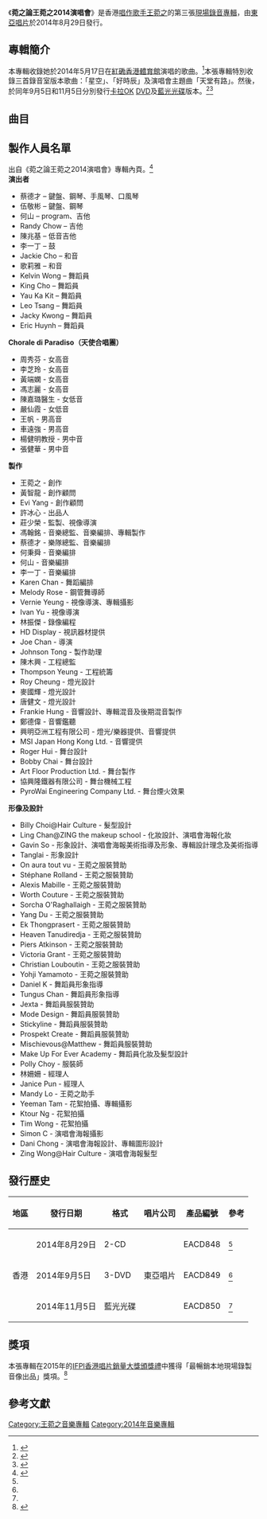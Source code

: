 {{Album infobox
|  Name        = 菀之論王菀之2014演唱會
|  Type        = live
|  Artist      = [[王菀之|王菀之]]
|  Cover       = 
|  Recorded    = 2014年5月17日 <br /> [[香港體育館|紅磡香港體育館]]
|  Released    = 2014年8月29日
|  Genre       = [[粵語流行|粵語流行]]、[[華語流行|華語流行]]
|  Label       = [[東亞唱片_(集團)|東亞唱片]]
|  Length      = 131分03秒
|  Producer    = [[馮翰銘|馮翰銘]]、[[Edward_Chan|Edward Chan]]
|  Last album  = [[晴歌集|晴歌集]]<br />（2013年）
|  This album  = '''菀之論王菀之2014演唱會'''<br />（2014年）
|  Next album  = [[Fragrance_of_Music_with_Alex_Fung_&_Hong_Kong_Philharmonic_Orchestra_Live|Fragrance of Music with Alex Fung & Hong Kong Philharmonic Orchestra Live]]<br />（2016年）
| misc       = {{Extra chronology
 | artist     = 王菀之
 | type       = video
 | prev_title = [[水·百合演唱會2011|水·百合演唱會2011]]
 | prev_year  = 2011
 | title      = 菀之論王菀之2014演唱會
 | year       = 2014
 | next_title = [[Fragrance_of_Music_with_Alex_Fung_&_Hong_Kong_Philharmonic_Orchestra_Live|Fragrance of Music with Alex Fung & Hong Kong Philharmonic Orchestra Live]]
 | next_year  = 2016
}}
{{Singles
 | name        = 菀之論王菀之2014演唱會
|Type          = live
|single 1      = 〈星空〉
|single 1 date = 2013年9月18日
|single 2      = 〈天堂有路〉
|single 2 date = 2014年2月18日
|single 3      = 〈好時辰〉
|single 3 date = 2014年4月28日
|single 4      = 〈天堂有路（演唱會天使合唱團版）〉
|single 4 date = 2014年5月24日
}}
}}
{{Infobox concert
| type = Concert
| name = 菀之論
| artist = 王菀之
| location = 香港
| venue = [[香港體育館|紅磡香港體育館]]
| album = 《[[Atmosphere:_霧|Atmosphere: 霧]]》<br/>《[[晴歌集|晴歌集]]》
| start_date = 2014年5月17日
| end_date = 2014年5月17日
| number_of_legs = 
| number_of_shows = 1
| last_show = 水．百合演唱會 <br/>（2011年）
| this_show = '''菀之論演唱會''' <br/>（2014年）
| next_show = 唱作女皇音樂會 <br/>（2015年）
| misc =
}}
《'''菀之論王菀之2014演唱會'''》是香港[[創作歌手|唱作歌手]][[王菀之|王菀之]]的第三張[[現場專輯|現場錄音專輯]]，由[[東亞唱片_(集團)|東亞唱片]]於2014年8月29日發行。

==專輯簡介==
本專輯收錄她於2014年5月17日在[[香港體育館|紅磡香港體育館]]演唱的歌曲。<ref name = CD>{{cite web |title=菀之論 王菀之2014演唱會 (2CD) |publisher=Yesasia |url=https://www.yesasia.com/global/%E8%8F%80%E4%B9%8B%E8%AB%96-%E7%8E%8B%E8%8F%80%E4%B9%8B2014%E6%BC%94%E5%94%B1%E6%9C%83-2cd/1036619004-0-0-0-zh_TW/info.html |accessdate=2018年3月21日 |archive-date=2018年8月16日 |archive-url=https://web.archive.org/web/20180816061708/https://www.yesasia.com/global/%E8%8F%80%E4%B9%8B%E8%AB%96-%E7%8E%8B%E8%8F%80%E4%B9%8B2014%E6%BC%94%E5%94%B1%E6%9C%83-2cd/1036619004-0-0-0-zh_TW/info.html |dead-url=no }}</ref>本張專輯特別收錄三首錄音室版本歌曲：「星空」、「好時辰」及演唱會主題曲「天堂有路」。然後，於同年9月5日和11月5日分別發行[[卡拉OK|卡拉OK]] [[DVD|DVD]]及[[藍光光碟|藍光光碟]]版本。<ref name = DVD>{{cite web |title=菀之論 王菀之2014演唱會 Karaoke (3DVD) |publisher=Yesasia |url=https://www.yesasia.com/global/%E8%8F%80%E4%B9%8B%E8%AB%96-%E7%8E%8B%E8%8F%80%E4%B9%8B2014%E6%BC%94%E5%94%B1%E6%9C%83-karaoke-3dvd/1036673539-0-0-0-zh_TW/info.html |accessdate=2018年3月21日 |archive-date=2018年8月16日 |archive-url=https://web.archive.org/web/20180816061742/https://www.yesasia.com/global/%E8%8F%80%E4%B9%8B%E8%AB%96-%E7%8E%8B%E8%8F%80%E4%B9%8B2014%E6%BC%94%E5%94%B1%E6%9C%83-karaoke-3dvd/1036673539-0-0-0-zh_TW/info.html |dead-url=no }}</ref><ref name = bluray>{{cite web |title=菀之論 王菀之2014演唱會 Karaoke (Blu-ray) |publisher=Yesasia |url=https://www.yesasia.com/global/%E8%8F%80%E4%B9%8B%E8%AB%96-%E7%8E%8B%E8%8F%80%E4%B9%8B2014%E6%BC%94%E5%94%B1%E6%9C%83-karaoke-blu-ray/1037458140-0-0-0-zh_TW/info.html |accessdate=2018年3月21日 |archive-date=2018年8月16日 |archive-url=https://web.archive.org/web/20180816062156/https://www.yesasia.com/global/%E8%8F%80%E4%B9%8B%E8%AB%96-%E7%8E%8B%E8%8F%80%E4%B9%8B2014%E6%BC%94%E5%94%B1%E6%9C%83-karaoke-blu-ray/1037458140-0-0-0-zh_TW/info.html |dead-url=no }}</ref>

== 曲目 ==
{{tracklist/common
| headline = Disc 1<ref name = CDtracklist>{{Cite web |url=https://store.warnermusic.com.tw/store/item/4349 |title=菀之論王菀之2014演唱會CD曲目 |access-date=2018-01-26 |archive-url=https://web.archive.org/web/20180127083919/https://store.warnermusic.com.tw/store/item/4349 |archive-date=2018-01-27 |dead-url=yes }}</ref>
| m = yes
| l = yes
| am = [[王菀之|王菀之]]
| aa = [[馮翰銘|馮翰銘]]、[[蔡德才|蔡德才]]、[[何秉舜|何秉舜]]、何山、李一丁
| ap = 馮翰銘
| an = except
| total_length = 70:37

| t1 = 我真的受傷了
| l1 = 王菀之
| length1 = 2:29

| t2 = Prelude I – Primordial Reality
| m2 = 馮翰銘
| n2 = 純音樂
| length2 = 1:45

| t3 = 最好的
| l3 = [[黃偉文|黃偉文]]
| length3 = 3:47

| t4 = 雷電
| l4 = 王菀之
| length4 = 1:52

| t5 = 星空
| l5 = [[林夕|林夕]]
| length5 = 4:13

| t6 = 我來自火星
| l6 = 林夕
| length6 = 3:58

| t7 = 真心話
| l7 = 林夕
| length7 = 3:20

| t8 = 她扔了根火柴
| l8 = 王菀之
| length8 = 1:39

| t9 = 粒糖有毒
| l9 = 王菀之
| length9 = 2:53

| t10 = 皇后餐廳
| m10 = [[方大同|方大同]]
| l10 = 黃偉文
| length10 = 4:13

| t11 = 開籠雀
| l11 = 黃偉文
| length11 = 3:58

| t12 = 下次愛你
| l12 = 林夕
| length12 = 4:47

| t13 = 小心易碎
| l13 = 王菀之
| length13 = 3:10

| t14 = 一秒感動
| l14 = 王菀之
| length14 = 4:30

| t15 = 滿天星
| l15 = 王菀之
| length15 = 3:42

| t16 =（巴黎沒有）摩天輪
| l16 = 林夕
| length16 = 4:03

| t17 = 我好愛你
| l17 = 王菀之  
| length17 = 3:57

| t18 = 幻影
| m18 = [[林敏怡|林敏怡]]
| l18 = [[林敏驄|林敏驄]]
| length18 = 4:27

| t19 = 如果這是情
| m19 = [[玉置浩二|玉置浩二]]
| l19 = [[向雪懷|向雪懷]]
| length19 = 3:45

| t20 = 手望
| l20 = 王菀之 
| length20 = 4:20
}}

{{tracklist/common
| headline = Disc 2<ref name=CDtracklist />
| m = yes
| l = yes
| a = yes

| t1 = Prelude II – Heaven
| m1 = 何秉舜
| n1 = 純音樂
| length1 = 3:00

| t2 = 天堂有路
| l2 = 黃偉文
| n2 = Chorale di Paradiso合唱
| length2 = 4:49

| t3 = 畫外音
| l3 = 黃偉文
| n3 = Chorale di Paradiso合唱
| length3 = 4:34

| t4 = 末日
| l4 = 黃偉文
| n4 = Chorale di Paradiso合唱
| length4 = 5:02

| t5 = 小團圓
| l5 = 黃偉文
| length5 = 3:48

| t6 = 安妮．法蘭克
| l6 = 王菀之
| length6 = 3:37

| t7 = 低科技之歌
| l7 = 黃偉文
| length7 = 3:22

| t8 = Chotto 等等
| m8 = [[織田哲郎|織田哲郎]]
| l8 = [[周禮茂|周禮茂]]
| length8 = 3:28

| t9 = Made of Water
| m9 = [[觸執毛|Chochukmo]]
| l9 = Chochukmo
| length9 = 4:21

| t10 = 柳暗花明
| l10 = 林夕
| length10 = 3:48

| t11 = 水百合
| l11 = 林夕
| length11 = 4:13

| t12 = 留白
| m12 = [[常石磊|常石磊]]
| l12 = 林夕
| length12 = 5:41

| t13 = 迷失表參道
| m13 = 常石磊
| l13 = 林夕
| length13 = 4:47

| t14 = 好時辰
| l14 = [[藍奕邦|藍奕邦]]
| length14 = 6:06
}}
{{tracklist/common
| headline = 附加錄音室版本歌曲
| total_length = 60:14
| m = yes
| l = yes
| a = yes
| p = yes

| t15 = 星空
| l15 = 林夕
| a15 = 馮翰銘
| length15 = 4:11

| t16 = 天堂有路
| l16 = 黃偉文
| a16 = 馮翰銘
| length16 = 4:21

| t17 = 好時辰
| l17 = 藍奕邦
| a17 = [[Edward_Chan|Edward Chan]]、[[黃兆銘|黃兆銘]]、[[T-ma|T-ma]]
| p17 = Edward Chan
| length17 = 4:28
}}
{{tracklist/common
| collapsed = yes
| headline = 卡拉OK DVD版本<ref name=videotracklist>{{Cite web |url=https://store.warnermusic.com.tw/store/item/4350 |title=菀之論王菀之2014演唱會 DVD |access-date=2018-01-26 |archive-url=https://web.archive.org/web/20180127083922/https://store.warnermusic.com.tw/store/item/4350 |archive-date=2018-01-27 |dead-url=yes }}</ref>
| t1 = 我真的受傷了
| l1 = 王菀之
| t2 = Prelude I – Primordial Reality
| m2 = 馮翰銘
| n2 = 純音樂
| t3 = 最好的
| l3 = 黃偉文
| t4 = 雷電
| l4 = 王菀之
| t5 = 星空
| l5 = 林夕
| t6 = 我來自火星
| l6 = 林夕
| t7 = 真心話
| l7 = 林夕
| t8 = 她扔了根火柴
| l8 = 王菀之
| t9 = 粒糖有毒
| l9 = 王菀之
| t10 = 皇后餐廳
| m10 = 方大同
| l10 = 黃偉文
| t11 = 開籠雀
| l11 = 黃偉文
| t12 = 下次愛你
| l12 = 林夕
| t13 = 小心易碎
| l13 = 王菀之
| t14 = 一秒感動
| l14 = 王菀之
| t15 = 滿天星
| l15 = 王菀之
| t16 = （巴黎沒有）摩天輪
| l16 = 林夕
| t17 = 我好愛你
| l17 = 王菀之
| t18 = Prelude II – Heaven
| m18 = 何秉舜
| n18 = 純音樂
| t19 = 天堂有路
| l19 = 黃偉文
| n19 = Chorale di Paradiso合唱
| t20 = 畫外音
| l20 = 黃偉文
| n20 = Chorale di Paradiso合唱
| t21 = 末日
| l21 = 黃偉文
| n21 = Chorale di Paradiso合唱
| t22 = 小團圓
| l22 = 黃偉文
| t23 = 安妮．法蘭克
| l23 = 王菀之
| t24 = 低科技之歌
| l24 = 黃偉文
| t25 = Chotto 等等
| m25 = 織田哲郎
| l25 = 周禮茂
| t26 = Ivana's Monologue
| n26 = 獨白
| t27 = 幻影
| m27 = 林敏怡
| l27 = 林敏驄
| t28 = 如果這是情
| m28 = 玉置浩二
| l28 = 向雪懷
| t29 = 手望
| l29 = 王菀之
| t30 = Alex's Music Solo
| n30 = 純音樂
| m30 = 佚名
| t31 = Made of Water
| m31 = Chochukmo
| l31 = Chochukmo
| t32 = 柳暗花明
| l32 = 林夕
| t33 = 水百合
| l33 = 林夕
| t34 = 留白
| m34 = 常石磊
| l34 = 林夕
| t35 = 迷失表參道
| m35 = 常石磊
| l35 = 林夕
| t36 = 好時辰
| l36 = 藍奕邦
| t37 = Extras
*Tap Dance Battle
*Prelude I – Primordial Reality<small>（concert visual）</small>
*皇后餐廳<small>（concert visual）</small>
*小心易碎<small>（concert visual）</small>
*一秒感動<small>（concert visual）</small>
*滿天星<small>（concert visual）</small>
*（巴黎沒有）摩天輪<small>（concert visual）</small>
*Prelude II – Heaven<small>（concert visual）</small>
*柳暗花明<small>（concert visual）</small>
*水百合<small>（concert visual）</small>
*迷失藝術<small>（concert visual）</small>
*好時辰<small>（concert visual）</small>
}}
{{tracklist/common
| collapsed = yes
| headline = 藍光光碟版本<ref name=videotracklist>{{Cite web |url=https://store.warnermusic.com.tw/store/item/4350 |title=菀之論王菀之2014演唱會 DVD |access-date=2018-01-26 |archive-url=https://web.archive.org/web/20180127083922/https://store.warnermusic.com.tw/store/item/4350 |archive-date=2018-01-27 |dead-url=yes }}</ref><ref>{{Cite web |url=http://www.books.com.tw/products/D020055580 |title=菀之論王菀之2014演唱會 (藍光BD) |access-date=2018-01-26 |archive-date=2018-01-27 |archive-url=https://web.archive.org/web/20180127083959/http://www.books.com.tw/products/D020055580 |dead-url=no }}</ref>
| t1 = 我真的受傷了
| l1 = 王菀之
| t2 = Prelude I – Primordial Reality
| m2 = 馮翰銘
| n2 = 純音樂
| t3 = 最好的
| l3 = 黃偉文
| t4 = 雷電
| l4 = 王菀之
| t5 = 星空
| l5 = 林夕
| t6 = 我來自火星
| l6 = 林夕
| t7 = 真心話
| l7 = 林夕
| t8 = 她扔了根火柴
| l8 = 王菀之
| t9 = 粒糖有毒
| l9 = 王菀之
| t10 = 皇后餐廳
| m10 = 方大同
| l10 = 黃偉文
| t11 = 開籠雀
| l11 = 黃偉文
| t12 = 下次愛你
| l12 = 林夕
| t13 = 小心易碎
| l13 = 王菀之
| t14 = 一秒感動
| l14 = 王菀之
| t15 = 滿天星
| l15 = 王菀之
| t16 = （巴黎沒有）摩天輪
| l16 = 林夕
| t17 = 我好愛你
| l17 = 王菀之
| t18 = Prelude II – Heaven
| m18 = 何秉舜
| n18 = 純音樂
| t19 = 天堂有路
| l19 = 黃偉文
| n19 = Chorale di Paradiso合唱
| t20 = 畫外音
| l20 = 黃偉文
| n20 = Chorale di Paradiso合唱
| t21 = 末日
| l21 = 黃偉文
| n21 = Chorale di Paradiso合唱
| t22 = 小團圓
| l22 = 黃偉文
| t23 = 安妮．法蘭克
| l23 = 王菀之
| t24 = 低科技之歌
| l24 = 黃偉文
| t25 = Chotto 等等
| m25 = 織田哲郎
| l25 = 周禮茂
| t26 = Ivana's Monologue
| n26 = 獨白
| t27 = 幻影
| m27 = 林敏怡
| l27 = 林敏驄
| t28 = 如果這是情
| m28 = 玉置浩二
| l28 = 向雪懷
| t29 = 手望
| l29 = 王菀之
| t30 = Alex's Music Solo
| n30 = 純音樂
| m30 = 佚名
| t31 = Made of Water
| m31 = Chochukmo
| l31 = Chochukmo
| t32 = 柳暗花明
| l32 = 林夕
| t33 = 水百合
| l33 = 林夕
| t34 = 留白
| m34 = 常石磊
| l34 = 林夕
| t35 = 迷失表參道
| m35 = 常石磊
| l35 = 林夕
| t36 = 好時辰
| l36 = 藍奕邦
| t37 = Extras
*Tap Dance Battle
*The Making Of
*Prelude I – Primordial Reality<small>（concert visual）</small>
*皇后餐廳<small>（concert visual）</small>
*小心易碎<small>（concert visual）</small>
*一秒感動<small>（concert visual）</small>
*滿天星<small>（concert visual）</small>
*（巴黎沒有）摩天輪<small>（concert visual）</small>
*Prelude II – Heaven<small>（concert visual）</small>
*柳暗花明<small>（concert visual）</small>
*水百合<small>（concert visual）</small>
*迷失藝術<small>（concert visual）</small>
*好時辰<small>（concert visual）</small>
}}

==製作人員名單== <!-- credits adapted from CD liner notes-->
出自《菀之論王菀之2014演唱會》專輯內頁。<ref name="liner">{{cite AV media notes|others=[[王菀之|王菀之]]|title=菀之論王菀之2014演唱會|year=2014|publisher=東亞唱片|id=EACD848|type=liner notes}}</ref><br />

{{col-begin}}
{{col-2}}
'''演出者'''
*蔡德才 – 鍵盤、鋼琴、手風琴、口風琴
*伍敬彬 – 鍵盤、鋼琴
*何山 – program、吉他
*Randy Chow – 吉他
*陳兆基 – 低音吉他
*李一丁 – 鼓
*Jackie Cho – 和音
*歌莉雅 – 和音
*Kelvin Wong – 舞蹈員
*King Cho – 舞蹈員
*Yau Ka Kit – 舞蹈員
*Leo Tsang – 舞蹈員
*Jacky Kwong – 舞蹈員
*Eric Huynh  – 舞蹈員

'''Chorale di Paradiso（天使合唱團）'''
*周秀芬 - 女高音
*李芝玲 - 女高音
*黃端嫻 - 女高音
*馮志麗 - 女高音
*陳嘉璐醫生 - 女低音
*嚴仙霞 - 女低音
*王帆 - 男高音
*車遠強 - 男高音 
*楊健明教授 - 男中音
*張健華 - 男中音

'''製作'''
*王菀之 - 創作 
*黃智龍 - 創作顧問
*Evi Yang - 創作顧問
*許冰心 - 出品人
*莊少榮 - 監製、視像導演
*馮翰銘 - 音樂總監、音樂編排、專輯製作
*蔡德才 - 樂隊總監、音樂編排
*何秉舜 - 音樂編排
*何山 - 音樂編排
*李一丁 - 音樂編排
*Karen Chan - 舞蹈編排 
*Melody Rose - 鋼管舞導師 
*Vernie Yeung - 視像導演、專輯攝影
*Ivan Yu - 視像導演
*林振傑 - 錄像編程 
*HD Display - 視訊器材提供
*Joe Chan - 導演
*Johnson Tong - 製作助理
*陳木興 - 工程總監 
*Thompson Yeung - 工程統籌 
*Roy Cheung - 燈光設計 
*麥國輝 - 燈光設計
*唐健文 - 燈光設計
*Frankie Hung - 音響設計、專輯混音及後期混音製作
*鄭德偉 - 音響鑑聽 
*興明亞洲工程有限公司 - 燈光/樂器提供、音響提供
*MSI Japan Hong Kong Ltd. - 音響提供 
*Roger Hui - 舞台設計 
*Bobby Chai - 舞台設計
*Art Floor Production Ltd. - 舞台製作 
*協興隆鐵器有限公司 - 舞台機械工程 
*PyroWai Engineering Company Ltd. - 舞台煙火效果 

{{col-2}}
'''形像及設計'''
*Billy Choi@Hair Culture - 髮型設計 
*Ling Chan@ZING the makeup school - 化妝設計、演唱會海報化妝 
*Gavin So - 形象設計、演唱會海報美術指導及形象、專輯設計理念及美術指導
*Tanglai - 形象設計
*On aura tout vu - 王菀之服裝贊助
*Stéphane Rolland - 王菀之服裝贊助
*Alexis Mabille - 王菀之服裝贊助
*Worth Couture - 王菀之服裝贊助
*Sorcha O'Raghallaigh - 王菀之服裝贊助
*Yang Du - 王菀之服裝贊助
*Ek Thongprasert - 王菀之服裝贊助
*Heaven Tanudiredja - 王菀之服裝贊助
*Piers Atkinson - 王菀之服裝贊助
*Victoria Grant - 王菀之服裝贊助
*Christian Louboutin - 王菀之服裝贊助
*Yohji Yamamoto - 王菀之服裝贊助
*Daniel K - 舞蹈員形象指導
*Tungus Chan - 舞蹈員形象指導
*Jexta - 舞蹈員服裝贊助
*Mode Design - 舞蹈員服裝贊助
*Stickyline - 舞蹈員服裝贊助
*Prospekt Create - 舞蹈員服裝贊助
*Mischievous@Matthew - 舞蹈員服裝贊助
*Make Up For Ever Academy - 舞蹈員化妝及髮型設計
*Polly Choy - 服裝師
*林姍姍 - 經理人
*Janice Pun - 經理人
*Mandy Lo - 王菀之助手
*Yeeman Tam - 花絮拍攝、專輯攝影
*Ktour Ng - 花絮拍攝
*Tim Wong - 花絮拍攝
*Simon C - 演唱會海報攝影
*Dani Chong - 演唱會海報設計、專輯圖形設計
*Zing Wong@Hair Culture - 演唱會海報髮型
{{col-end}}

==發行歷史==
{| class="wikitable plainrowheaders"
|-
! 地區
! 發行日期
! 格式
! 唱片公司
! 產品編號
! 參考
|-
! scope="row" rowspan="3"| 香港
| rowspan="1"| 2014年8月29日
| rowspan="1"| 2-CD
| rowspan="3"| 東亞唱片
| rowspan="1"| EACD848
| rowspan="1"| <ref name=CD />
|-
| rowspan="1"| 2014年9月5日
| rowspan="1"| 3-DVD
| rowspan="1"| EACD849
| rowspan="1"| <ref name=DVD />
|-
| rowspan="1"| 2014年11月5日
| rowspan="1"| 藍光光碟
| rowspan="1"| EACD850
| rowspan="1"| <ref name=bluray />
|}

==獎項==
本張專輯在2015年的[[IFPI香港唱片銷量大獎頒獎禮2014|IFPI香港唱片銷量大獎頒獎禮]]中獲得「最暢銷本地現場錄製音像出品」獎項。<ref>{{cite web |title=參考資料>獎項>《香港唱片銷量大獎》所頒發之獎項 [2001-2016]>2014 |publisher=IFPI (HK) |url=http://www.ifpihk.org/zh/hong-kong-top-sales-music-award-presented-01-14/hong-kong-top-sales-music-award-presented/2014 |accessdate=2018年3月21日 |archive-url=https://web.archive.org/web/20190907184044/http://www.ifpihk.org/zh/hong-kong-top-sales-music-award-presented-01-14/hong-kong-top-sales-music-award-presented/2014 |archive-date=2019年9月7日 |dead-url=yes }}</ref>

== 參考文獻 ==
{{reflist}}

{{王菀之}}
[[Category:王菀之音樂專輯|Category:王菀之音樂專輯]]
[[Category:2014年音樂專輯|Category:2014年音樂專輯]]